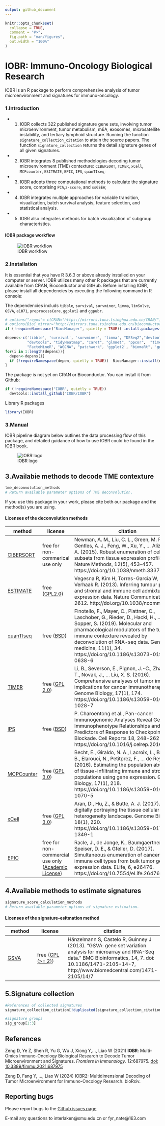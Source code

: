 ```yaml
---
output: github_document
---
```


<!-- README.md is generated from README.Rmd. Please edit that file -->

```r
knitr::opts_chunk$set(
  collapse = TRUE,
  comment = "#>",
  fig.path = "man/figures",
  out.width = "100%"
)
```

# IOBR: Immuno-Oncology Biological Research

IOBR is an R package to perform comprehensive analysis of tumor microenvironment and signatures for immuno-oncology.


### 1.Introduction

- 1. IOBR collects 322 published signature gene sets, involving tumor microenvironment, tumor metabolism, m6A, exosomes, microsatellite instability, and tertiary lymphoid structure. Running the function `signature_collection_citation` to attain the source papers. The function `signature_collection` returns the detail signature genes of all given signatures.
- 2. IOBR integrates 8 published methodologies decoding tumor microenvironment (TME) contexture: `CIBERSORT`, `TIMER`, `xCell`, `MCPcounter`, `ESITMATE`, `EPIC`, `IPS`, `quanTIseq`; 
- 3. IOBR adopts three computational methods to calculate the signature score, comprising `PCA`,`z-score`, and `ssGSEA`;
- 4. IOBR integrates multiple approaches for variable transition, visualization, batch survival analysis, feature selection, and statistical analysis.
- 5. IOBR also integrates methods for batch visualization of subgroup characteristics.

#### IOBR package workflow
![IOBR workflow](./man/figures/IOBR-Workflow.png)

### 2.Installation
It is essential that you have R 3.6.3 or above already installed on your computer or server. IOBR utilizes many other R packages that are currently available from CRAN, Bioconductor and GitHub. Before installing IOBR, please install all dependencies by executing the following command in R console:

The dependencies includs `tibble`, `survival`, `survminer`, `limma`, `limSolve`, `GSVA`, `e1071`, `preprocessCore`, `ggplot2` and `ggpubr`.

```r
# options("repos"= c(CRAN="https://mirrors.tuna.tsinghua.edu.cn/CRAN/"))
# options(BioC_mirror="http://mirrors.tuna.tsinghua.edu.cn/bioconductor/")
if (!requireNamespace("BiocManager", quietly = TRUE)) install.packages("BiocManager")

depens<-c('tibble', 'survival', 'survminer', 'limma', "DESeq2","devtools", 'limSolve', 'GSVA', 'e1071', 'preprocessCore', 
          "devtools", "tidyHeatmap", "caret", "glmnet", "ppcor",  "timeROC", "pracma", "factoextra", 
          "FactoMineR", "WGCNA", "patchwork", 'ggplot2', "biomaRt", 'ggpubr', 'ComplexHeatmap')
for(i in 1:length(depens)){
  depen<-depens[i]
  if (!requireNamespace(depen, quietly = TRUE))  BiocManager::install(depen,update = FALSE)
}

```

The package is not yet on CRAN or Bioconductor. You can install it from Github:
```r
if (!requireNamespace("IOBR", quietly = TRUE))
  devtools::install_github("IOBR/IOBR")
```

Library R packages

```r
library(IOBR) 
```

### 3.Manual
IOBR pipeline diagram below outlines the data processing flow of this package, and detailed guidance of how to use IOBR could be found in the [IOBR book](https://iobr.github.io/book/).

![IOBR logo](./man/figures/IOBR-Package.png)


## 3.Availabie methods to decode TME contexture

```r
tme_deconvolution_methods
# Return available parameter options of TME deconvolution.
```

If you use this package in your work, please cite both our package and the method(s) you are using.

#### Licenses of the deconvolution methods
| method | license | citation |
|--------|---------|----------|
| [CIBERSORT](https://cibersort.stanford.edu/) | free for non-commerical use only | Newman, A. M., Liu, C. L., Green, M. R., Gentles, A. J., Feng, W., Xu, Y., … Alizadeh, A. A. (2015). Robust enumeration of cell subsets from tissue expression profiles. Nature Methods, 12(5), 453–457.  https://doi.org/10.1038/nmeth.3337 |
| [ESTIMATE](https://bioinformatics.mdanderson.org/public-software/estimate/) | free ([GPL2.0](	https://bioinformatics.mdanderson.org/estimate/)) | Vegesna R, Kim H, Torres-Garcia W, ..., Verhaak R. (2013). Inferring tumour purity and stromal and immune cell admixture from expression data. Nature Communications 4, 2612. http://doi.org/10.1038/ncomms3612 |
| [quanTIseq](http://icbi.at/software/quantiseq/doc/index.html) | free ([BSD](https://github.com/icbi-lab/immunedeconv/blob/master/LICENSE.md)) | Finotello, F., Mayer, C., Plattner, C., Laschober, G., Rieder, D., Hackl, H., ..., Sopper, S. (2019). Molecular and pharmacological modulators of the tumor immune contexture revealed by deconvolution of RNA-seq data. Genome medicine, 11(1), 34. https://doi.org/10.1186/s13073-019-0638-6 |
| [TIMER](http://cistrome.org/TIMER/) | free ([GPL 2.0](http://cistrome.org/TIMER/download.html)) | Li, B., Severson, E., Pignon, J.-C., Zhao, H., Li, T., Novak, J., … Liu, X. S. (2016). Comprehensive analyses of tumor immunity: implications for cancer immunotherapy. Genome Biology, 17(1), 174.  https://doi.org/10.1186/s13059-016-1028-7 |
| [IPS](https://github.com/icbi-lab/Immunophenogram) | free ([BSD](https://github.com/icbi-lab/Immunophenogram/blob/master/LICENSE)) | P. Charoentong et al., Pan-cancer Immunogenomic Analyses Reveal Genotype-Immunophenotype Relationships and Predictors of Response to Checkpoint Blockade. Cell Reports 18, 248-262 (2017). https://doi.org/10.1016/j.celrep.2016.12.019 |
| [MCPCounter](https://github.com/ebecht/MCPcounter) | free ([GPL 3.0](https://github.com/ebecht/MCPcounter/blob/master/Source/License)) | Becht, E., Giraldo, N. A., Lacroix, L., Buttard, B., Elarouci, N., Petitprez, F., … de Reyniès, A. (2016). Estimating the population abundance of tissue-infiltrating immune and stromal cell populations using gene expression. Genome Biology, 17(1), 218. https://doi.org/10.1186/s13059-016-1070-5 |
| [xCell](http://xcell.ucsf.edu/) | free ([GPL 3.0](https://github.com/dviraran/xCell/blob/master/DESCRIPTION)) | Aran, D., Hu, Z., & Butte, A. J. (2017). xCell: digitally portraying the tissue cellular heterogeneity landscape. Genome Biology, 18(1), 220. https://doi.org/10.1186/s13059-017-1349-1 |
| [EPIC](https://gfellerlab.shinyapps.io/EPIC_1-1/) | free for non-commercial use only ([Academic License](https://github.com/GfellerLab/EPIC/blob/master/LICENSE)) | Racle, J., de Jonge, K., Baumgaertner, P., Speiser, D. E., & Gfeller, D. (2017). Simultaneous enumeration of cancer and immune cell types from bulk tumor gene expression data. ELife, 6, e26476. https://doi.org/10.7554/eLife.26476 |


## 4.Availabie methods to estimate signatures
```r
signature_score_calculation_methods
# Return available parameter options of signature estimation.
```

#### Licenses of the signature-esitmation method
| method | license | citation |
|--------|---------|----------|
| [GSVA](http://www.bioconductor.org/packages/release/bioc/html/GSVA.html) | free ([GPL (>= 2)](https://github.com/rcastelo/GSVA)) | Hänzelmann S, Castelo R, Guinney J (2013). “GSVA: gene set variation analysis for microarray and RNA-Seq data.” BMC Bioinformatics, 14, 7. doi: 10.1186/1471-2105-14-7, http://www.biomedcentral.com/1471-2105/14/7 |

## 5.Signature collection
```r
#References of collected signatures
signature_collection_citation[!duplicated(signature_collection_citation$Journal),]

#signature groups
sig_group[1:3]
```


References
---------
Zeng D, Ye Z, Shen R, Yu G, Wu J, Xiong Y,..., Liao W (2021) **IOBR**: Multi-Omics Immuno-Oncology Biological Research to Decode Tumor Microenvironment and Signatures. *Frontiers in Immunology*. 12:687975. [doi: 10.3389/fimmu.2021.687975](https://www.frontiersin.org/articles/10.3389/fimmu.2021.687975/full)

Zeng D, Fang Y, …, Liao W (2024) IOBR2: Multidimensional Decoding of Tumor Microenvironment for Immuno-Oncology Research. bioRxiv.

Reporting bugs
---------
Please report bugs to the [Github issues page](https://github.com/IOBR/IOBR/issues)

E-mail any questions to interlaken@smu.edu.cn or fyr_nate@163.com
